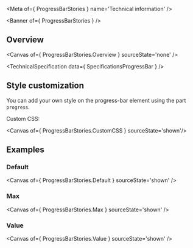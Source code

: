 
<Meta of={ ProgressBarStories } name='Technical information' />

<Banner of={ ProgressBarStories } />

## Overview

<Canvas of={ ProgressBarStories.Overview } sourceState='none' />

<TechnicalSpecification data={ SpecificationsProgressBar } />

## Style customization

You can add your own style on the progress-bar element using the part `progress`.

Custom CSS:

<Canvas of={ ProgressBarStories.CustomCSS } sourceState='shown'/>

## Examples

### Default

<Canvas of={ ProgressBarStories.Default } sourceState='shown' />

### Max
<Canvas of={ ProgressBarStories.Max } sourceState='shown' />

### Value
<Canvas of={ ProgressBarStories.Value } sourceState='shown' />

